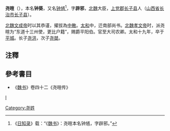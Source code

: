 '''尧暄'''（{{bd|?||?|}}），本名'''钟葵'''，又名[[钟馗|钟馗]]<ref>《[[日知录|日知录]]》载：“《[[魏书|魏书]]》：尧暄本名钟馗，字辟邪。”</ref>，字'''辟邪'''，[[北魏|北魏]]大臣，[[上党郡|上党郡]][[长子县|长子县]]人（[[山西省|山西省]][[长治市|长治市]][[长子县|长子县]]）。 

[[北魏文成帝|北魏文成帝]]时以其恭谨，擢拔為[[中散|中散]]。[[太和_(北魏)|太和]]中，迁南部尚书。[[北魏孝文帝|北魏孝文帝]]时，派尧暄为“东道十三州使，更比户籍”，赐爵平阳伯。官至大司农卿。太和十九年，卒于[[平城|平城]]。长子[[尧洪|尧洪]]，次子[[尧桀|尧桀]]。

==注釋==
{{reflist}}
==參考書目==
* 《[[魏书|魏书]]》卷四十二《尧暄传》
[[category:南北朝政治人物|I]]
[[Category:尧姓|Category:尧姓]]